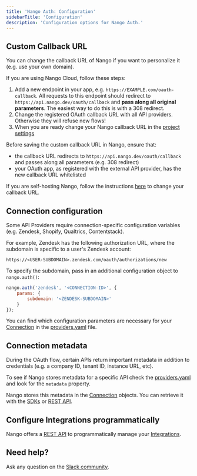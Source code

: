 ```yaml
---
title: 'Nango Auth: Configuration'
sidebarTitle: 'Configuration'
description: 'Configuration options for Nango Auth.'
---
```


## Custom Callback URL

You can change the callback URL of Nango if you want to personalize it (e.g. use your own domain).

If you are using Nango Cloud, follow these steps:

1. Add a new endpoint in your app, e.g. `https://EXAMPLE.com/oauth-callback`. All requests to this endpoint should redirect to `https://api.nango.dev/oauth/callback` and **pass along all original parameters**. The easiest way to do this is with a 308 redirect.
2. Change the registered OAuth callback URL with all API providers. Otherwise they will refuse new flows!
3. When you are ready change your Nango callback URL in the [project settings](https://app.nango.dev/project-settings)

<Warning>
Before saving the custom callback URL in Nango, ensure that:

-   the callback URL redirects to `https://api.nango.dev/oauth/callback` and passes along all parameters (e.g. 308 redirect)
-   your OAuth app, as registered with the external API provider, has the new callback URL whitelisted

</Warning>

If you are self-hosting Nango, follow the instructions [here](/self-host/instructions) to change your callback URL.

## Connection configuration

Some API Providers require connection-specific configuration variables (e.g. Zendesk, Shopify, Qualtrics, Contentstack).

For example, Zendesk has the following authorization URL, where the subdomain is specific to a user's Zendesk account:

```
https://<USER-SUBDOMAIN>.zendesk.com/oauth/authorizations/new
```

To specify the subdomain, pass in an additional configuration object to `nango.auth()`:

```javascript
nango.auth('zendesk', '<CONNECTION-ID>', {
    params: { 
        subdomain: '<ZENDESK-SUBDOMAIN>' 
    }
});
```

You can find which configuration parameters are necessary for your [Connection](/core-concepts#connections) in the [providers.yaml](https://nango.dev/providers.yaml) file.

## Connection metadata

During the OAuth flow, certain APIs return important metadata in addition to credentials (e.g. a company ID, tenant ID, instance URL, etc).

To see if Nango stores metadata for a specific API check the [providers.yaml](https://nango.dev/providers.yaml) and look for the `metadata` property.

Nango stores this metadata in the [Connection](/core-concepts#connections) objects. You can retrieve it with the [SDKs](/sdks) or [REST API](/api-reference).

## Configure Integrations programmatically

Nango offers a [REST API](/api-reference/integration/list) to programmatically manage your [Integrations](/core-concepts#integrations).


## Need help?

Ask any question on the [Slack community](https://nango.dev/slack).
